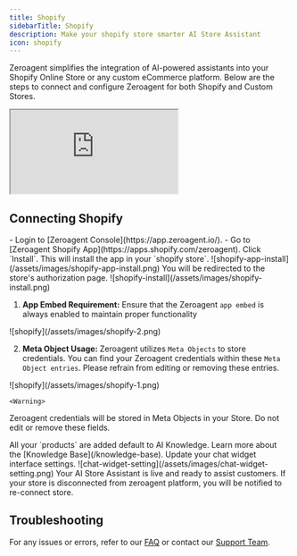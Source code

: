 ```yaml
---
title: Shopify
sidebarTitle: Shopify
description: Make your shopify store smarter AI Store Assistant
icon: shopify
---
```


Zeroagent simplifies the integration of AI-powered assistants into your Shopify Online Store or any custom eCommerce platform. Below are the steps to connect and configure Zeroagent for both Shopify and Custom Stores.

<Frame>   
<iframe src="https://www.youtube.com/embed/p9-R14A5tLI" className="w-full aspect-video"> </iframe>
</Frame>

## Connecting Shopify 

<Steps>
  <Step title="🛠️ Install App">
   - Login to [Zeroagent Console](https://app.zeroagent.io/). 
   - Go to [Zeroagent Shopify App](https://apps.shopify.com/zeroagent). Click `Install`. This will install the app in your `shopify store`.

  <Frame>
   ![shopify-app-install](/assets/images/shopify-app-install.png)
  </Frame>
   
  </Step>
  <Step title="🔑 Authorization">
    You will be redirected to the store's authorization page.

  <Frame>
   ![shopify-install](/assets/images/shopify-install.png)
  </Frame>

  1. **App Embed Requirement:** Ensure that the Zeroagent `app embed` is always enabled to maintain proper functionality

  <Frame>
  ![shopify](/assets/images/shopify-2.png)
  </Frame>




  2. **Meta Object Usage:** Zeroagent utilizes `Meta Objects` to store credentials. You can find your Zeroagent credentials within these `Meta Object entries`. Please refrain from editing or removing these entries.

  <Frame>
  ![shopify](/assets/images/shopify-1.png)
  </Frame>

    <Warning>
 Zeroagent credentials will be stored in Meta Objects in your Store. Do not edit or remove these fields.
 </Warning>

  </Step>
  <Step title="🗂️ Knowledge Base">
    All your `products` are added default to AI Knowledge.
    <Note>
    Learn more about the [Knowledge Base](/knowledge-base).
    </Note>
  </Step>
  <Step title="⚙️ Chat Setting">
    Update your chat widget interface settings.


  <Frame>
  ![chat-widget-setting](/assets/images/chat-widget-setting.png)
  </Frame>
    
  </Step>
  <Step title="✅ AI Store Assistant is Live">
    Your AI Store Assistant is live and ready to assist customers.
  </Step>
</Steps>


<Warning>
If your store is disconnected from zeroagent platform, you will be notified to re-connect store.
</Warning>

## Troubleshooting

For any issues or errors, refer to our [FAQ](/materials/change-logs) or contact our [Support Team](mailto:support@zeroagent.io?subject=Feedback).
